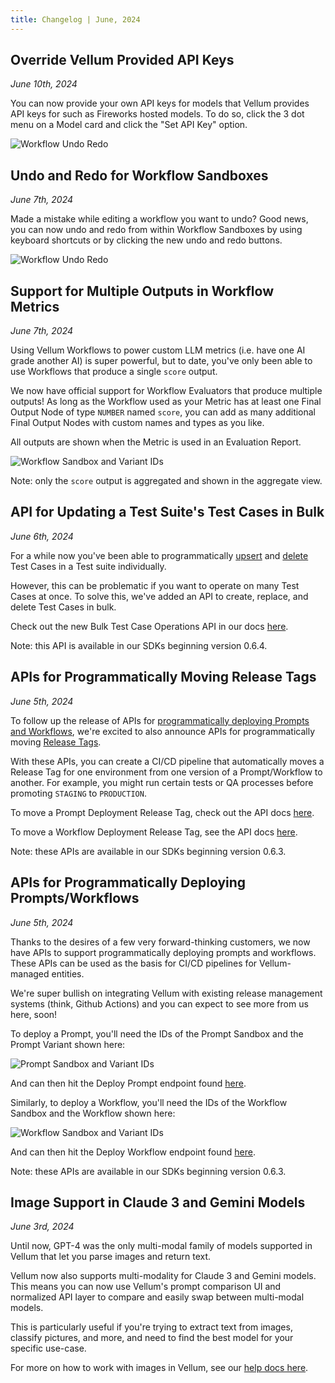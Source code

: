 ```yaml
---
title: Changelog | June, 2024
---
```


## Override Vellum Provided API Keys

_June 10th, 2024_

You can now provide your own API keys for models that Vellum provides API keys for such as Fireworks hosted models. To do so, click the 3 dot menu on a Model card and click the "Set API Key" option.

![Workflow Undo Redo](https://storage.googleapis.com/vellum-public/help-docs/changelogs/2024-06/api-key-override.png)

## Undo and Redo for Workflow Sandboxes

_June 7th, 2024_

Made a mistake while editing a workflow you want to undo? Good news, you can now undo and redo from within Workflow Sandboxes by using keyboard shortcuts or by clicking the new undo and redo buttons.

![Workflow Undo Redo](https://storage.googleapis.com/vellum-public/help-docs/changelogs/2024-06/undo-redo.gif)

## Support for Multiple Outputs in Workflow Metrics

_June 7th, 2024_

Using Vellum Workflows to power custom LLM metrics (i.e. have one AI grade another AI) is super powerful, but to date,
you've only been able to use Workflows that produce a single `score` output.

We now have official support for Workflow Evaluators that produce multiple outputs! As long as the Workflow used as
your Metric has at least one Final Output Node of type `NUMBER` named `score`, you can add as many additional Final Output Nodes
with custom names and types as you like.

All outputs are shown when the Metric is used in an Evaluation Report.

![Workflow Sandbox and Variant IDs](https://storage.googleapis.com/vellum-public/help-docs/changelogs/2024-06/multiple-outputs-in-metrics.png)

Note: only the `score` output is aggregated and shown in the aggregate view.


## API for Updating a Test Suite's Test Cases in Bulk

_June 6th, 2024_

For a while now you've been able to programmatically [upsert](/api-reference/api-reference/test-suites/upsert-test-suite-test-case)
and [delete](/api-reference/api-reference/test-suites/delete-test-suite-test-case) Test Cases in a Test suite individually.

However, this can be problematic if you want to operate on many Test Cases at once. To solve this, we've added an API to create, replace, and delete Test Cases in bulk.

Check out the new Bulk Test Case Operations API in our docs [here](/api-reference/api-reference/test-suites/test-suite-test-cases-bulk).

Note: this API is available in our SDKs beginning version 0.6.4.

## APIs for Programmatically Moving Release Tags

_June 5th, 2024_

To follow up the release of APIs for [programmatically deploying Prompts and Workflows](/changelog/2024/2024-06#apis-for-programmatically-deploying-promptsworkflows),
we're excited to also announce APIs for programmatically moving [Release Tags](/help-center/deployments/managing-releases#introduction-to-deployment-release-tags).

With these APIs, you can create a CI/CD pipeline that automatically moves a Release Tag for one environment from one version of a Prompt/Workflow to another.
For example, you might run certain tests or QA processes before promoting `STAGING` to `PRODUCTION`.

To move a Prompt Deployment Release Tag, check out the API docs [here](/api-reference/api-reference/deployments/update-deployment-release-tag).

To move a Workflow Deployment Release Tag, see the API docs [here](/api-reference/api-reference/workflow-deployments/update-workflow-release-tag).

Note: these APIs are available in our SDKs beginning version 0.6.3.

## APIs for Programmatically Deploying Prompts/Workflows

_June 5th, 2024_

Thanks to the desires of a few very forward-thinking customers, we now have APIs to support programmatically deploying prompts and workflows.
These APIs can be used as the basis for CI/CD pipelines for Vellum-managed entities.

We're super bullish on integrating Vellum with existing release management systems (think, Github Actions) and you can expect
to see more from us here, soon!

To deploy a Prompt, you'll need the IDs of the Prompt Sandbox and the Prompt Variant shown here:

![Prompt Sandbox and Variant IDs](https://storage.googleapis.com/vellum-public/help-docs/changelogs/2024-06/prompt-sandbox-ids.png)

And can then hit the Deploy Prompt endpoint found [here](/api-reference/api-reference/sandboxes/deploy-prompt).

Similarly, to deploy a Workflow, you'll need the IDs of the Workflow Sandbox and the Workflow shown here:

![Workflow Sandbox and Variant IDs](https://storage.googleapis.com/vellum-public/help-docs/changelogs/2024-06/workflow-sandbox-ids.png)

And can then hit the Deploy Workflow endpoint found [here](/api-reference/api-reference/workflow-sandboxes/deploy-workflow).

Note: these APIs are available in our SDKs beginning version 0.6.3.

## Image Support in Claude 3 and Gemini Models

_June 3rd, 2024_

Until now, GPT-4 was the only multi-modal family of models supported in Vellum that let you parse images and return text.

Vellum now also supports multi-modality for Claude 3 and Gemini models. This means you can now use Vellum's prompt comparison UI and normalized API layer to compare and easily swap between multi-modal models.

This is particularly useful if you're trying to extract text from images, classify pictures, and more, and need to find the best model for your specific use-case.

For more on how to work with images in Vellum, see our [help docs here](/help-center/prompts/images).
